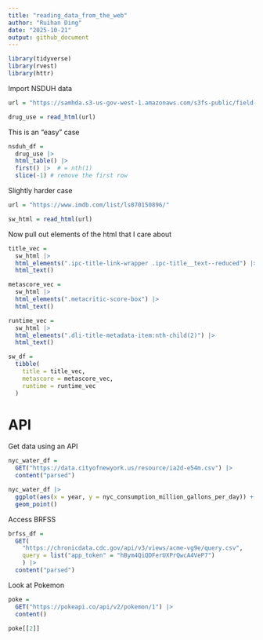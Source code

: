 ```yaml
---
title: "reading_data_from_the_web"
author: "Ruihan Ding"
date: "2025-10-21"
output: github_document
---
```


```r
library(tidyverse)
library(rvest)
library(httr)
```

Import NSDUH data

```r
url = "https://samhda.s3-us-gov-west-1.amazonaws.com/s3fs-public/field-uploads/2k15StateFiles/NSDUHsaeShortTermCHG2015.htm"

drug_use = read_html(url)
```

This is an "easy" case

```r
nsduh_df = 
  drug_use |> 
  html_table() |> 
  first() |>  # = nth(1)
  slice(-1) # remove the first row
```

Slightly harder case

```r
url = "https://www.imdb.com/list/ls070150896/"

sw_html = read_html(url)
```

Now pull out elements of the html that I care about

```r
title_vec = 
  sw_html |> 
  html_elements(".ipc-title-link-wrapper .ipc-title__text--reduced") |> 
  html_text()

metascore_vec = 
  sw_html |> 
  html_elements(".metacritic-score-box") |> 
  html_text()

runtime_vec = 
  sw_html |> 
  html_elements(".dli-title-metadata-item:nth-child(2)") |> 
  html_text()

sw_df = 
  tibble(
    title = title_vec,
    metascore = metascore_vec,
    runtime = runtime_vec
  )
```

# API

Get data using an API

```r
nyc_water_df = 
  GET("https://data.cityofnewyork.us/resource/ia2d-e54m.csv") |> 
  content("parsed")

nyc_water_df |> 
  ggplot(aes(x = year, y = nyc_consumption_million_gallons_per_day)) +
  geom_point()
```

Access BRFSS

```r
brfss_df = 
  GET(
    "https://chronicdata.cdc.gov/api/v3/views/acme-vg9e/query.csv",
    query = list("app_token" = "hBym4QiQDFerUXPrQwcA4VeP7")
    ) |> 
  content("parsed")
```

Look at Pokemon

```r
poke = 
  GET("https://pokeapi.co/api/v2/pokemon/1") |> 
  content()

poke[[2]]
```





